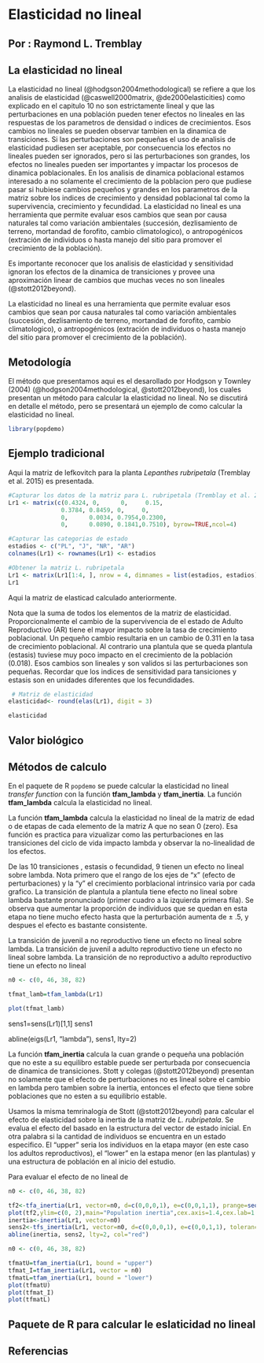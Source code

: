 # Elasticidad no lineal


## Por : Raymond L. Tremblay

## La elasticidad no lineal

La elasticidad no lineal (@hodgson2004methodological) se refiere a que los analisis de elasticidad (@caswell2000matrix, @de2000elasticities) como explicado en el capitulo 10 no son estrictamente lineal y que las perturbaciones en una población pueden tener efectos no lineales en las respuestas de los parametros de densidad o indices de crecimientos.  Esos cambios no lineales se pueden observar tambien en la dinamica de transiciones. Si las perturbaciones son pequeñas el uso de analisis de elasticidad pudiesen ser aceptable, por consecuencia los efectos no lineales pueden ser ignorados, pero si las perturbaciones son grandes, los efectos no lineales pueden ser importantes y impactar los procesos de dinamica poblacionales.  En los analisis de dinamica poblacional estamos interesado a no solamente el crecimiento de la poblacion pero que pudiese pasar si hubiese cambios pequeños y grandes en los parametros de la matriz sobre los indices de crecimiento y densidad poblacional tal como la supervivencia, crecimiento y fecundidad.  La elasticidad no lineal es una herramienta que permite evaluar esos cambios que sean por causa naturales tal como variación ambientales (succesión, dezlisamiento de terreno, mortandad de forofito, cambio climatologico), o antropogénicos (extración de individuos o hasta manejo del sitio para promover el crecimiento de la población). 

Es importante reconocer que los analisis de elasticidad y sensitividad ignoran los efectos de la dinamica de transiciones y provee una aproximación linear de cambios que muchas veces no son lineales (@stott2012beyond).  

La elasticidad no lineal es una herramienta que permite evaluar esos cambios que sean por causa naturales tal como variación ambientales (succesión, dezlisamiento de terreno, mortandad de forofito, cambio climatologico), o antropogénicos (extración de individuos o hasta manejo del sitio para promover el crecimiento de la población). 

## Metodología

El método que presentamos aqui es el desarollado por Hodgson y Townley (2004) (@hodgson2004methodological, @stott2012beyond), los cuales presentan un método para calcular la elasticidad no lineal. No se discutirá en detalle el método, pero se presentará un ejemplo de como calcular la elasticidad no lineal. 
 

```r
library(popdemo)
```


## Ejemplo tradicional

Aqui la matriz de lefkovitch para la planta *Lepanthes rubripetala* (Tremblay et al. 2015) es presentada.

```r

#Capturar los datos de la matriz para L. rubripetala (Tremblay et al. 2015)
Lr1 <- matrix(c(0.4324, 0,      0,     0.15,
               0.3784, 0.8459, 0,     0,
               0,      0.0034, 0.7954,0.2300,
               0,      0.0890, 0.1841,0.7510), byrow=TRUE,ncol=4)

#Capturar las categorias de estado
estadios <- c("PL", "J", "NR", "AR")
colnames(Lr1) <- rownames(Lr1) <- estadios

#Obtener la matriz L. rubripetala 
Lr1 <- matrix(Lr1[1:4, ], nrow = 4, dimnames = list(estadios, estadios))
Lr1

```

Aqui la matriz de elasticad calculado anteriormente.

Nota que la suma de todos los elementos de la matriz de elasticidad. Proporcionalmente el cambio de la supervivencia de el estado de Adulto Reproductivo (AR) tiene el mayor impacto sobre la tasa de crecimiento poblacional.  Un pequeño cambio resultaria en un cambio de 0.311 en la tasa de crecimiento poblacional. Al contrario una plantula que se queda plantula (estasis) tuviese muy poco impacto en el crecimiento de la población (0.018). Esos cambios son lineales y son validos si las perturbaciones son pequeñas. Recordar que los indices de sensitividad para tansiciones y estasis son en unidades diferentes que los fecundidades. 


```r
 # Matriz de elasticidad
elasticidad<- round(elas(Lr1), digit = 3)

elasticidad
```





## Valor biológico

## Métodos de calculo

En el paquete de R `popdemo` se puede calcular la elasticidad no lineal *transfer function* con la función **tfam_lambda** y **tfam_inertia**.  La función **tfam_lambda** calcula la elasticidad no lineal. 

La función **tfam_lambda** calcula la elasticidad no lineal de la matriz de edad o de etapas de cada elemento de la matriz A que no sean 0 (zero). Esa función es practica para vizualizar como las perturbaciones en las transiciones del ciclo de vida impacto lambda y observar la no-linealidad de los efectos.   


De las 10 transiciones , estasis o fecundidad, 9 tienen un efecto no lineal sobre lambda. Nota primero que el rango de los ejes de "x" (efecto de perturbaciones) y la "y" el crecimiento porblacional intrinsico varia por cada grafico. La transición de plantula a plantula tiene efecto no lineal sobre lambda bastante pronunciado (primer cuadro a la izquierda primera fila). Se observa que aumentar la proporción de individuos que se quedan en esta etapa no tiene mucho efecto hasta que la perturbación aumenta de ± .5, y despues el efecto es bastante consistente. 

La transición de juvenil a no reproductivo tiene un efecto no lineal sobre lambda.  La transición de juvenil a adulto reproductivo tiene un efecto no lineal sobre lambda.  La transición de no reproductivo a adulto reproductivo tiene un efecto no lineal


```r
n0 <- c(0, 46, 38, 82)

tfmat_lamb=tfam_lambda(Lr1)

plot(tfmat_lamb)
```





sens1=sens(Lr1)[1,1]
sens1

abline(eigs(Lr1, "lambda"), sens1, lty=2)



La función **tfam_inertia** calcula la cuan grande o pequeña una población que no este a su equilibro estable puede ser perturbada por consecuencia de dinamica de transiciones.  Stott y colegas (@stott2012beyond) presentan no solamente que el efecto de perturbaciones no es lineal sobre el cambio en lambda pero tambien sobre la inertia, entonces el efecto que tiene sobre poblaciones que no esten a su equilibrio estable. 

Usamos la misma temrinalogía de Stott (@stott2012beyond) para calcular el efecto de elasticidad sobre la inertia de la matriz de *L. rubripetala*. Se evalua el efecto del basado en la estructura del vector de estado inicial. En otra palabra si la cantidad de individuos se encuentra en un estado especifico. El "upper" seria los individuos en la etapa mayor (en este caso los adultos reproductivos), el "lower" en la estapa menor (en las plantulas) y una estructura de población en al inicio del estudio.


Para evaluar el efecto de no lineal de 

```r


n0 <- c(0, 46, 38, 82)

tf2<-tfa_inertia(Lr1, vector=n0, d=c(0,0,0,1), e=c(0,0,1,1), prange=seq(-0.18,0.02,0.01))
plot(tf2,ylim=c(0, 2),main="Population inertia",cex.axis=1.4,cex.lab=1.5)
inertia<-inertia(Lr1, vector=n0)
sens2<-tfs_inertia(Lr1, vector=n0, d=c(0,0,0,1), e=c(0,0,1,1), tolerance=1e-5)
abline(inertia, sens2, lty=2, col="red")
```



```r
n0 <- c(0, 46, 38, 82)

tfmatU=tfam_inertia(Lr1, bound = "upper")
tfmat_I=tfam_inertia(Lr1, vector = n0)
tfmatL=tfam_inertia(Lr1, bound = "lower")
plot(tfmatU)
plot(tfmat_I)
plot(tfmatL)
```




## Paquete de R para calcular le eslaticidad no lineal


## Referencias
